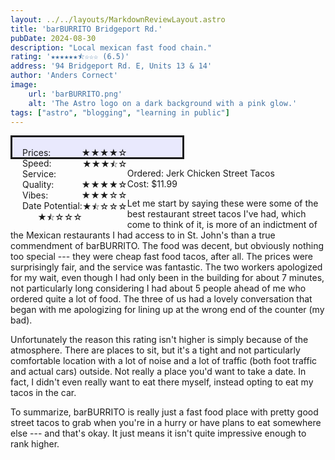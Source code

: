 ```yaml
---
layout: ../../layouts/MarkdownReviewLayout.astro
title: 'barBURRITO Bridgeport Rd.'
pubDate: 2024-08-30
description: "Local mexican fast food chain."
rating: '★★★★★★⯪☆☆☆ (6.5)'
address: '94 Bridgeport Rd. E, Units 13 & 14'
author: 'Anders Cornect'
image:
    url: 'barBURRITO.png'
    alt: 'The Astro logo on a dark background with a pink glow.'
tags: ["astro", "blogging", "learning in public"]
---
```


<div style="background-color:rgba(150, 150, 250, 0.2); border-style: solid; padding: 1rem; margin-left: 0rem; width: 15rem;">

<p style="display:inline; float:left; margin:auto; text-align:left;">
Prices: <span style="float:right;"> ★★★★☆ </span><br/>
Speed: <span style="float:right;"> ★★★⯪☆ </span><br/>
Service: <span style="float:right;"> ★★★★☆ </span><br/>
Quality: <span style="float:right;"> ★★★☆☆ </span><br/>
Vibes: <span style="float:right;"> ★⯪☆☆☆ </span><br/>
Date Potential: <span style="float:right;"> ★⯪☆☆☆ </span>
</p>

</div>

Ordered: Jerk Chicken Street Tacos <br/>
Cost: $11.99

Let me start by saying these were some of the best restaurant street tacos I've had, which come to think of it, is more of an indictment of the Mexican restaurants I had
access to in St. John's than a true commendment of barBURRITO. The food was decent, but obviously nothing too special --- they were cheap fast food tacos, after all.
The prices were surprisingly fair, and the service was fantastic. The two workers apologized for my wait, even though I had only been in the building for about 7 minutes,
not particularly long considering I had about 5 people ahead of me who ordered quite a lot of food. The three of us had a lovely conversation that began with me apologizing
for lining up at the wrong end of the counter (my bad).

Unfortunately the reason this rating isn't higher is simply because of the atmosphere. There are places to sit, but it's a tight and not particularly comfortable location
with a lot of noise and a lot of traffic (both foot traffic and actual cars) outside. Not really a place you'd want to take a date. In fact, I didn't even really want to
eat there myself, instead opting to eat my tacos in the car.

To summarize, barBURRITO is really just a fast food place with pretty good street tacos to grab when you're in a hurry or have plans to eat somewhere else --- and that's
okay. It just means it isn't quite impressive enough to rank higher.